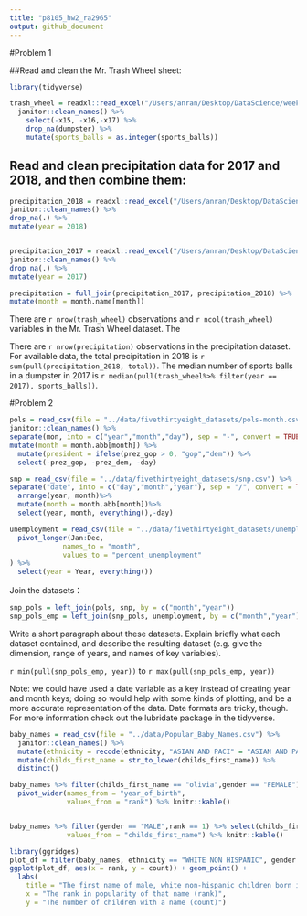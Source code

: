 ```yaml
---
title: "p8105_hw2_ra2965"
output: github_document
---
```

#Problem 1

##Read and clean the Mr. Trash Wheel sheet:

```r
library(tidyverse)

trash_wheel = readxl::read_excel("/Users/anran/Desktop/DataScience/week4/hw2/data/Trash-Wheel-Collection-Totals-8-6-19.xlsx", sheet = "Mr. Trash Wheel") %>%
  janitor::clean_names() %>%
    select(-x15, -x16,-x17) %>%
    drop_na(dumpster) %>%
    mutate(sports_balls = as.integer(sports_balls))
```

## Read and clean precipitation data for 2017 and 2018, and then combine them:

```r

precipitation_2018 = readxl::read_excel("/Users/anran/Desktop/DataScience/week4/hw2/data/Trash-Wheel-Collection-Totals-8-6-19.xlsx",sheet = "2018 Precipitation", skip = 1) %>%
janitor::clean_names() %>%
drop_na(.) %>%
mutate(year = 2018)


precipitation_2017 = readxl::read_excel("/Users/anran/Desktop/DataScience/week4/hw2/data/Trash-Wheel-Collection-Totals-8-6-19.xlsx",sheet = "2017 Precipitation",skip = 1) %>%
janitor::clean_names() %>%
drop_na(.) %>%
mutate(year = 2017)

precipitation = full_join(precipitation_2017, precipitation_2018) %>%
mutate(month = month.name[month])

```
There are `r nrow(trash_wheel)` observations and `r ncol(trash_wheel)` variables in the Mr. Trash Wheel dataset. The 

There are `r nrow(precipitation)` observations in the precipitation dataset. For available data, the total precipitation in 2018 is `r sum(pull(precipitation_2018, total))`. The median number of sports balls in a dumpster in 2017 is `r median(pull(trash_wheel%>% filter(year == 2017), sports_balls))`.

#Problem 2


```r

pols = read_csv(file = "../data/fivethirtyeight_datasets/pols-month.csv") %>%
janitor::clean_names() %>%
separate(mon, into = c("year","month","day"), sep = "-", convert = TRUE) %>%
mutate(month = month.abb[month]) %>%
  mutate(president = ifelse(prez_gop > 0, "gop","dem")) %>%
  select(-prez_gop, -prez_dem, -day)

```

```r

snp = read_csv(file = "../data/fivethirtyeight_datasets/snp.csv") %>%
separate("date", into = c("day","month","year"), sep = "/", convert = TRUE) %>%
  arrange(year, month)%>%
  mutate(month = month.abb[month])%>%
  select(year, month, everything(),-day)

```

```r

unemployment = read_csv(file = "../data/fivethirtyeight_datasets/unemployment.csv") %>%
  pivot_longer(Jan:Dec,
             names_to = "month",
             values_to = "percent_unemployment"
) %>%
  select(year = Year, everything())

```

Join the datasets：

```r

snp_pols = left_join(pols, snp, by = c("month","year"))
snp_pols_emp = left_join(snp_pols, unemployment, by = c("month","year"))

```

Write a short paragraph about these datasets. Explain briefly what each dataset contained, and describe the resulting dataset (e.g. give the dimension, range of years, and names of key variables).

`r min(pull(snp_pols_emp, year))` to `r max(pull(snp_pols_emp, year))` 

Note: we could have used a date variable as a key instead of creating year and month keys; doing so would help with some kinds of plotting, and be a more accurate representation of the data. Date formats are tricky, though. For more information check out the lubridate package in the tidyverse.

```r
baby_names = read_csv(file = "../data/Popular_Baby_Names.csv") %>%
  janitor::clean_names() %>%
  mutate(ethnicity = recode(ethnicity, "ASIAN AND PACI" = "ASIAN AND PACIFIC ISLANDER", "BLACK NON HISP"= "BLACK NON HISPANIC","WHITE NON HISP" = "WHITE NON HISPANIC"))%>%
  mutate(childs_first_name = str_to_lower(childs_first_name)) %>%
  distinct()

```

```r
baby_names %>% filter(childs_first_name == "olivia",gender == "FEMALE") %>% select(childs_first_name, year_of_birth,ethnicity, rank) %>%
  pivot_wider(names_from = "year_of_birth",
              values_from = "rank") %>% knitr::kable()


baby_names %>% filter(gender == "MALE",rank == 1) %>% select(childs_first_name, year_of_birth,ethnicity) %>% pivot_wider(names_from = "year_of_birth",
              values_from = "childs_first_name") %>% knitr::kable()
```


```r
library(ggridges)
plot_df = filter(baby_names, ethnicity == "WHITE NON HISPANIC", gender == "MALE", year_of_birth == 2016)
ggplot(plot_df, aes(x = rank, y = count)) + geom_point() +
  labs(
    title = "The first name of male, white non-hispanic children born in 2016",
    x = "The rank in popularity of that name (rank)",
    y = "The number of children with a name (count)")
  
```

